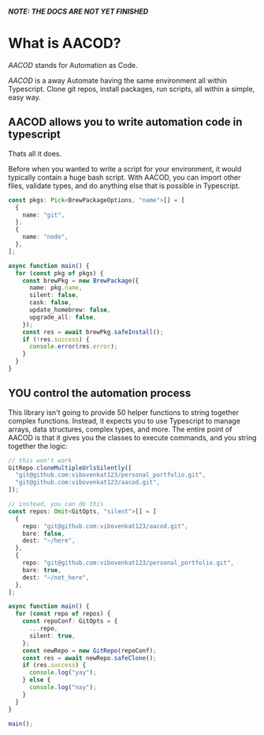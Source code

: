 ***NOTE: THE DOCS ARE NOT YET FINISHED***

# What is AACOD?

*AACOD* stands for Automation as Code.

*AACOD* is a away Automate having the same environment all within Typescript.
Clone git repos, install packages, run scripts, all within a simple, easy way.

## AACOD allows you to write automation code in typescript

Thats all it does.

Before when you wanted to write a script for your environment, it would
typically contain a huge bash script. With AACOD, you can import other files,
validate types, and do anything else that is possible in Typescript.

```ts filename="install_pkgs.ts"
const pkgs: Pick<BrewPackageOptions, "name">[] = [
  {
    name: "git",
  },
  {
    name: "node",
  },
];

async function main() {
  for (const pkg of pkgs) {
    const brewPkg = new BrewPackage({
      name: pkg.name,
      silent: false,
      cask: false,
      update_homebrew: false,
      upgrade_all: false,
    });
    const res = await brewPkg.safeInstall();
    if (!res.success) {
      console.error(res.error);
    }
  }
}
```

## **YOU** control the automation process

This library isn't going to provide 50 helper functions to string together
complex functions. Instead, it expects you to use Typescript to manage arrays,
data structures, complex types, and more. The entire point of AACOD is that
it gives you the classes to execute commands, and you string together the 
logic:

```ts filename="clone_projects.ts"
// this won't work
GitRepo.cloneMultipleUrlsSilently([
  "git@github.com:vibovenkat123/personal_portfolio.git",
  "git@github.com:vibovenkat123/aacod.git",
]);

// instead, you can do this
const repos: Omit<GitOpts, "silent">[] = [
  {
    repo: "git@github.com:vibovenkat123/aacod.git",
    bare: false,
    dest: "~/here",
  },
  {
    repo: "git@github.com:vibovenkat123/personal_portfolio.git",
    bare: true,
    dest: "~/not_here",
  },
];

async function main() {
  for (const repo of repos) {
    const repoConf: GitOpts = {
      ...repo,
      silent: true,
    };
    const newRepo = new GitRepo(repoConf);
    const res = await newRepo.safeClone();
    if (res.success) {
      console.log("yay");
    } else {
      console.log("nay");
    }
  }
}

main();
```
